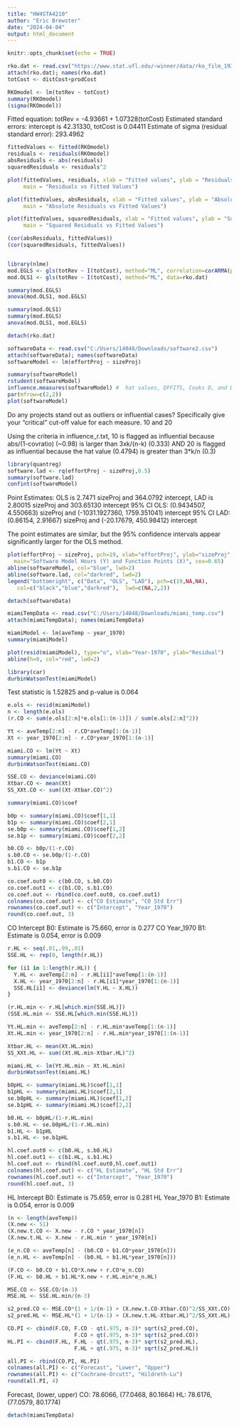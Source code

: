 ---
title: "HW4STA4210"
author: "Eric Brewster"
date: "2024-04-04"
output: html_document
---

```{r setup, include=FALSE}
knitr::opts_chunk$set(echo = TRUE)
```


```{r RKO data}
rko.dat <- read.csv("https://www.stat.ufl.edu/~winner/data/rko_film_19301941.csv")
attach(rko.dat); names(rko.dat)
totCost <- distCost+prodCost
```

```{r RKO 1a}
RKOmodel <- lm(totRev ~ totCost)
summary(RKOmodel)
(sigma(RKOmodel))
```
Fitted equation: totRev = -4.93661 + 1.07328(totCost)
Estimated standard errors: intercept is 42.31330, totCost is 0.04411
Estimate of sigma (residual standard error): 293.4962


```{r RKO 1b}
fittedValues <- fitted(RKOmodel)
residuals <- residuals(RKOmodel)
absResiduals <- abs(residuals)
squaredResiduals <- residuals^2

plot(fittedValues, residuals, xlab = "Fitted values", ylab = "Residuals",
     main = "Residuals vs Fitted Values")

plot(fittedValues, absResiduals, xlab = "Fitted values", ylab = "Absolute Residuals",
     main = "Absolute Residuals vs Fitted Values")

plot(fittedValues, squaredResiduals, xlab = "Fitted values", ylab = "Squared Residuals",
     main = "Squared Residuals vs Fitted Values")

```


```{r RKO 1c}
(cor(absResiduals, fittedValues))
(cor(squaredResiduals, fittedValues))
```

```{r RKO 1d}

```


```{r RKO 1e}
library(nlme)
mod.EGLS <- gls(totRev ~ I(totCost), method="ML", correlation=corARMA(p=1), data=rko.dat)
mod.OLS1 <- gls(totRev ~ I(totCost), method="ML", data=rko.dat)

summary(mod.EGLS)
anova(mod.OLS1, mod.EGLS)
```




```{r RKO 1f}
summary(mod.OLS1)
summary(mod.EGLS)
anova(mod.OLS1, mod.EGLS)
```


```{r}
detach(rko.dat)
```


```{r software data}
softwareData <- read.csv("C:/Users/14048/Downloads/software2.csv")
attach(softwareData); names(softwareData)
softwareModel <- lm(effortProj ~ sizeProj)
```


```{r software 2a}
summary(softwareModel)
rstudent(softwareModel) 
influence.measures(softwareModel) #  hat values, DFFITS, Cooks D, and DFBETAS
par(mfrow=c(2,2))
plot(softwareModel)
```
Do any projects stand out as outliers or influential cases? Specifically give your “critical” cut-off value for each measure. 10 and 20

Using the criteria in influence_r.txt, 10 is flagged as influential because abs/(1-covratio) (~0.98) is larger than 3xk/(n-k) (0.333) AND 20 is flagged as influential because the hat value (0.4794) is greater than 3*k/n (0.3)



```{r software 2b}
library(quantreg)
software.lad <- rq(effortProj ~ sizeProj,0.5)
summary(software.lad)
confint(softwareModel)
```
Point Estimates: OLS is 2.7471 sizeProj and 364.0792 intercept, LAD is 2.80015 sizeProj and 303.65130 intercept
95% CI OLS: (0.9434507, 4.550663) sizeProj and (-1031.1927360, 1759.351041) intercept
95% CI LAD: (0.86154, 2.91667) sizeProj and (-20.17679, 450.98412) intercept

The point estimates are similar, but the 95% confidence intervals appear significantly larger for the OLS method.



```{r software 2c}
plot(effortProj ~ sizeProj, pch=19, xlab="effortProj", ylab="sizeProj",
  main="Software Model Hours (Y) and Function Points (X)", cex=0.65)
abline(softwareModel, col="blue", lwd=2)
abline(software.lad, col="darkred", lwd=2)
legend("bottomright", c("Data", "OLS", "LAD"), pch=c(19,NA,NA),
   col=c("black","blue","darkred"),  lwd=c(NA,2,2))
```

```{r}
detach(softwareData)
```



```{r miami temp data}
miamiTempData <- read.csv("C:/Users/14048/Downloads/miami_temp.csv")
attach(miamiTempData); names(miamiTempData)
```

```{r miami temp 3a}
miamiModel <- lm(aveTemp ~ year_1970)
summary(miamiModel)
```


```{r miami temp 3b}
plot(resid(miamiModel), type="o", xlab="Year-1970", ylab="Residual")
abline(h=0, col="red", lwd=2)
```


```{r miami temp 3c}
library(car)
durbinWatsonTest(miamiModel)
```
Test statistic is 1.52825 and p-value is 0.064

```{r miami temp 3d}
e.ols <- resid(miamiModel)
n <- length(e.ols)
(r.CO <- sum(e.ols[2:n]*e.ols[1:(n-1)]) / sum(e.ols[2:n]^2))

Yt <- aveTemp[2:n] - r.CO*aveTemp[1:(n-1)]
Xt <- year_1970[2:n] - r.CO*year_1970[1:(n-1)]

miami.CO <- lm(Yt ~ Xt)
summary(miami.CO)
durbinWatsonTest(miami.CO)

SSE.CO <- deviance(miami.CO)
Xtbar.CO <- mean(Xt)
SS_XXt.CO <- sum((Xt-Xtbar.CO)^2)

summary(miami.CO)$coef

b0p <- summary(miami.CO)$coef[1,1]
b1p <- summary(miami.CO)$coef[2,1]
se.b0p <- summary(miami.CO)$coef[1,2] 
se.b1p <- summary(miami.CO)$coef[2,2]

b0.CO <- b0p/(1-r.CO)
s.b0.CO <- se.b0p/(1-r.CO)
b1.CO <- b1p
s.b1.CO <- se.b1p

co.coef.out0 <- c(b0.CO, s.b0.CO)
co.coef.out1 <- c(b1.CO, s.b1.CO)
co.coef.out <- rbind(co.coef.out0, co.coef.out1)
colnames(co.coef.out) <- c("CO Estimate", "CO Std Err")
rownames(co.coef.out) <- c("Intercept", "Year_1970")
round(co.coef.out, 3)
```
CO Intercept B0: Estimate is 75.660, error is 0.277 
CO Year_1970 B1: Estimate is 0.054, error is 0.009


```{r miami temp 3e}
r.HL <- seq(.01,.99,.01)
SSE.HL <- rep(0, length(r.HL))

for (i1 in 1:length(r.HL)) {
  Y.HL <- aveTemp[2:n] - r.HL[i1]*aveTemp[1:(n-1)]
  X.HL <- year_1970[2:n] - r.HL[i1]*year_1970[1:(n-1)]
  SSE.HL[i1] <- deviance(lm(Y.HL ~ X.HL))
}

(r.HL.min <- r.HL[which.min(SSE.HL)])
(SSE.HL.min <- SSE.HL[which.min(SSE.HL)])

Yt.HL.min <- aveTemp[2:n] - r.HL.min*aveTemp[1:(n-1)]
Xt.HL.min <- year_1970[2:n] - r.HL.min*year_1970[1:(n-1)]

Xtbar.HL <- mean(Xt.HL.min)
SS_XXt.HL <- sum((Xt.HL.min-Xtbar.HL)^2)

miami.HL <- lm(Yt.HL.min ~ Xt.HL.min)
durbinWatsonTest(miami.HL)

b0pHL <- summary(miami.HL)$coef[1,1]
b1pHL <- summary(miami.HL)$coef[2,1]
se.b0pHL <- summary(miami.HL)$coef[1,2] 
se.b1pHL <- summary(miami.HL)$coef[2,2] 

b0.HL <- b0pHL/(1-r.HL.min)
s.b0.HL <- se.b0pHL/(1-r.HL.min)
b1.HL <- b1pHL
s.b1.HL <- se.b1pHL

hl.coef.out0 <- c(b0.HL, s.b0.HL)
hl.coef.out1 <- c(b1.HL, s.b1.HL)
hl.coef.out <- rbind(hl.coef.out0,hl.coef.out1)
colnames(hl.coef.out) <- c("HL Estimate", "HL Std Err")
rownames(hl.coef.out) <- c("Intercept", "Year_1970")
round(hl.coef.out, 3)
```
HL Intercept B0: Estimate is 75.659, error is 0.281 
HL Year_1970 B1: Estimate is 0.054, error is 0.009


```{r miami temp 3f}
(n <- length(aveTemp))
(X.new <- 51)
(X.new.t.CO <- X.new - r.CO * year_1970[n])
(X.new.t.HL <- X.new - r.HL.min * year_1970[n])

(e_n.CO <- aveTemp[n] - (b0.CO + b1.CO*year_1970[n]))
(e_n.HL <- aveTemp[n] - (b0.HL + b1.HL*year_1970[n]))

(F.CO <- b0.CO + b1.CO*X.new + r.CO*e_n.CO)
(F.HL <- b0.HL + b1.HL*X.new + r.HL.min*e_n.HL)

MSE.CO <- SSE.CO/(n-3)
MSE.HL <- SSE.HL.min/(n-3)

s2_pred.CO <- MSE.CO*(1 + 1/(n-1) + (X.new.t.CO-Xtbar.CO)^2/SS_XXt.CO)
s2_pred.HL <- MSE.HL*(1 + 1/(n-1) + (X.new.t.HL-Xtbar.HL)^2/SS_XXt.HL)

CO.PI <- cbind(F.CO, F.CO - qt(.975, n-3)* sqrt(s2_pred.CO), 
                     F.CO + qt(.975, n-3)* sqrt(s2_pred.CO))
HL.PI <- cbind(F.HL, F.HL - qt(.975, n-3)* sqrt(s2_pred.HL), 
                     F.HL + qt(.975, n-3)* sqrt(s2_pred.HL))

all.PI <- rbind(CO.PI, HL.PI) 
colnames(all.PI) <- c("Forecast", "Lower", "Upper")
rownames(all.PI) <- c("Cochrane-Orcutt", "Hildreth-Lu")
round(all.PI, 4)
```
Forecast, (lower, upper)
CO: 78.6066, (77.0468, 80.1664)
HL: 78.6176, (77.0579, 80.1774)


```{r}
detach(miamiTempData)
```

